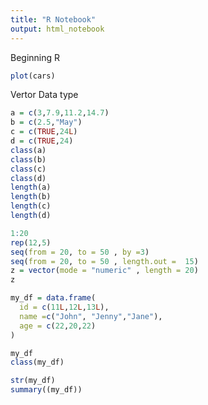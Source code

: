 ```yaml
---
title: "R Notebook"
output: html_notebook
---
```

Beginning R
```r
plot(cars)
```

Vertor Data type
```r
a = c(3,7.9,11.2,14.7)
b = c(2.5,"May")
c = c(TRUE,24L)
d = c(TRUE,24)
class(a)
class(b)
class(c)
class(d)
length(a)
length(b)
length(c)
length(d)

1:20
rep(12,5)
seq(from = 20, to = 50 , by =3)
seq(from = 20, to = 50 , length.out =  15)
z = vector(mode = "numeric" , length = 20)
z
```

```r
my_df = data.frame(
  id = c(11L,12L,13L),
  name =c("John", "Jenny","Jane"),
  age = c(22,20,22)
)

my_df
class(my_df)

str(my_df)
summary((my_df))
```

